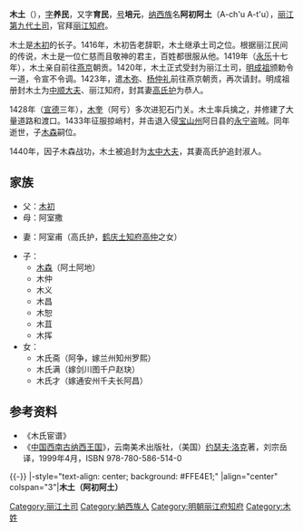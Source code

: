 {{東亞男性歷史人物
|名稱 =木土
|身份 =[[丽江土司|丽江土司]]
|國家 =[[明朝|大明]]
|時代 =
|屆數 =
|最高職務 =中順大夫、麗江知府
|前任 = [[木初|木初]]（阿得阿初）
|繼任 = [[木森|木森]]（阿土阿地）
|圖片名稱 =A portrait of Mu Tu.jpg
|圖片大小 =200px
|圖片說明 =《[[木氏宦谱|木氏宦谱]]》中的木土画像
|姓名 =木土
|字 =養民、育民
|號=培元
|官職 =中順大夫、麗江知府
|封爵 =
|封號 =
|位階 =
|封地 =
|尊號 =[[木天王|木天王]]
|族裔 =[[納西族|納西族]]
|信仰 = 
|氏族 =
|府邸 =[[木府|木府]]
|初名 =
|小字 =
|別名 =阿初阿土
|法號 =
|院號 =
|其他名號 =
|出生日期 =1364年<br />（[[至正|至正]]二十四年）
|出生地點 =
|逝世日期 ={{Death year and age|1433|1364}}5月13日<br />（[[宣德|宣德]]八年四月廿四）
|逝世地點 =
|父親 =[[木初|木初]]
|母親 =[[阿室撒|阿室撒]]
|正室 =阿室甫
|繼室 =
|正室之父 =
|正室之母 =
|繼室之父 =
|繼室之母 =
|兄弟 =
|姊妹 =
|嫡兄弟 =
|嫡姊妹 =
|庶兄弟 =
|庶姊妹 =
|同胞兄弟 =
|同胞姊妹 =
|異母兄弟 =
|異母姊妹 =
|子 =
|女 =
|其他親屬 =
|功名 = 
|經歷 = 
|著作 =
|注釋 =
}}
'''木土'''（{{bd|1364年||1433年|5月13日|catIdx=M木}}），[[表字|字]]'''养民'''，又字'''育民'''，[[号|号]]'''培元'''，[[纳西族|纳西族]]名'''阿初阿土'''（A-ch'u A-t'u），[[丽江土司|丽江第九代土司]]，官拜[[丽江|丽江]][[知府|知府]]。

木土是[[木初|木初]]的长子。1416年，木初告老辞职，木土继承土司之位。根据丽江民间的传说，木土是一位仁慈而且敬神的君主，百姓都很服从他。1419年（[[永乐|永乐]]十七年），木土亲自前往[[燕京|燕京]]朝贡。1420年，木土正式受封为丽江土司，[[明成祖|明成祖]]颁勅令一道，令宣不令调。1423年，遣[[木弥|木弥]]、[[杨仲礼|杨仲礼]]前往燕京朝贡，再次请封。明成祖册封木土为[[中顺大夫|中顺大夫]]、丽江知府，封其妻[[高氏护|高氏护]]为恭人。

1428年（[[宣德|宣德]]三年），[[木奎|木奎]]（阿亏）多次进犯石门关。木土率兵擒之，并修建了大量道路和渡口。1433年征服掠峭村，并击退入侵[[宝山州|宝山州]]阿日县的[[永宁|永宁]]盗贼。同年逝世，子[[木森|木森]]嗣位。

1440年，因子木森战功，木土被追封为[[太中大夫|太中大夫]]，其妻高氏护追封淑人。

==家族==
*父：[[木初|木初]]
*母：阿室撒

*妻：阿室甫（高氏护，[[鹤庆土司|鹤庆土知府]][[高仲|高仲]]之女）

*子：
**[[木森|木森]]（阿土阿地）
**木仲
**木义
**木昌
**木恕
**木苴
**木挥
*女：
**木氏斋（阿争，嫁兰州知州罗熙）
**木氏满（嫁剑川图千户赵玦）
**木氏才（嫁通安州千夫长阿昌）

==参考资料==
*《木氏宦谱》
*《[[中国西南古纳西王国|中国西南古纳西王国]]》，云南美术出版社，（美国）[[约瑟夫·洛克|约瑟夫·洛克]]著，刘宗岳译，1999年4月，ISBN 978-780-586-514-0

{{-}}
{{start box}}
|-style="text-align: center; background: #FFE4E1;"
|align="center" colspan="3"|'''木土（阿初阿土）'''
{{s-before|[[木初|木初]]<br />（阿得阿初）}}
{{s-title|[[丽江土司|丽江木氏土司]]|1416年—1433年}}
{{s-after|[[木森|木森]]<br />（阿土阿地）}}
{{end box}}
{{丽江土司}}
[[Category:丽江土司|Category:丽江土司]]
[[Category:納西族人|Category:納西族人]]
[[Category:明朝丽江府知府|Category:明朝丽江府知府]]
[[Category:木姓|Category:木姓]]